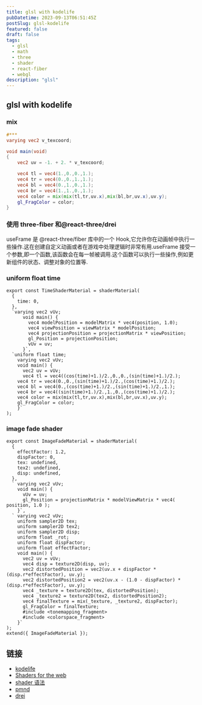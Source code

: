 ```yaml
---
title: glsl with kodelife
pubDatetime: 2023-09-13T06:51:45Z
postSlug: glsl-kodelife
featured: false
draft: false
tags:
  - glsl
  - math
  - three
  - shader
  - react-fiber
  - webgl
description: "glsl"
---
```


## glsl with kodelife

### mix

```glsl
#***
varying vec2 v_texcoord;

void main(void)
{
    vec2 uv = -1. + 2. * v_texcoord;

    vec4 tl = vec4(1.,0.,0.,1.);
    vec4 tr = vec4(0.,0.,1.,1.);
    vec4 bl = vec4(0.,1.,0.,1.);
    vec4 br = vec4(1.,1.,0.,1.);
    vec4 color = mix(mix(tl,tr,uv.x),mix(bl,br,uv.x),uv.y);
    gl_FragColor = color;
}
```

### 使用 three-fiber 和@react-three/drei


<Shader client:load />

useFrame 是 @react-three/fiber 库中的一个 Hook,它允许你在动画帧中执行一些操作.这在创建自定义动画或者在游戏中处理逻辑时非常有用.useFrame 接受一个参数,即一个函数,该函数会在每一帧被调用.这个函数可以执行一些操作,例如更新组件的状态、调整对象的位置等.

### uniform float time


<TimeShader client:load />

```tsx
export const TimeShaderMaterial = shaderMaterial(
  {
    time: 0,
  },
  `varying vec2 vUv;
      void main() {
        vec4 modelPosition = modelMatrix * vec4(position, 1.0);
        vec4 viewPosition = viewMatrix * modelPosition;
        vec4 projectionPosition = projectionMatrix * viewPosition;
        gl_Position = projectionPosition;
        vUv = uv;
      }`,
  `uniform float time;
    varying vec2 vUv;
    void main() {
      vec2 uv = vUv;
      vec4 tl = vec4((cos(time)+1.)/2.,0.,0.,(sin(time)+1.)/2.);
    vec4 tr = vec4(0.,0.,(sin(time)+1.)/2.,(cos(time)+1.)/2.);
    vec4 bl = vec4(0.,(cos(time)+1.)/2.,(sin(time)+1.)/2.,1.);
    vec4 br = vec4((sin(time)+1.)/2.,1.,0.,(cos(time)+1.)/2.);
    vec4 color = mix(mix(tl,tr,uv.x),mix(bl,br,uv.x),uv.y);
    gl_FragColor = color;
    }`
);
```

### image fade shader


<DemoImageFadeShader client:load />

```tsx
export const ImageFadeMaterial = shaderMaterial(
  {
    effectFactor: 1.2,
    dispFactor: 0,
    tex: undefined,
    tex2: undefined,
    disp: undefined,
  },
  ` varying vec2 vUv;
    void main() {
      vUv = uv;
      gl_Position = projectionMatrix * modelViewMatrix * vec4( position, 1.0 );
    }`,
  ` varying vec2 vUv;
    uniform sampler2D tex;
    uniform sampler2D tex2;
    uniform sampler2D disp;
    uniform float _rot;
    uniform float dispFactor;
    uniform float effectFactor;
    void main() {
      vec2 uv = vUv;
      vec4 disp = texture2D(disp, uv);
      vec2 distortedPosition = vec2(uv.x + dispFactor * (disp.r*effectFactor), uv.y);
      vec2 distortedPosition2 = vec2(uv.x - (1.0 - dispFactor) * (disp.r*effectFactor), uv.y);
      vec4 _texture = texture2D(tex, distortedPosition);
      vec4 _texture2 = texture2D(tex2, distortedPosition2);
      vec4 finalTexture = mix(_texture, _texture2, dispFactor);
      gl_FragColor = finalTexture;
      #include <tonemapping_fragment>
      #include <colorspace_fragment>
    }`
);
extend({ ImageFadeMaterial });
```

## 链接

- [kodelife](https://hexler.net/kodelife)
- [Shaders for the web](https://www.bilibili.com/video/BV1Xr4y1a7oH/?p=3&spm_id_from=pageDriver&vd_source=02db1920b427080386bde23999077d89)
- [shader 语法](https://ajn404.github.io/note/markdown/notes/glsl.html)
- [pmnd](https://docs.pmnd.rs/)
- [drei](https://drei.pmnd.rs/)
